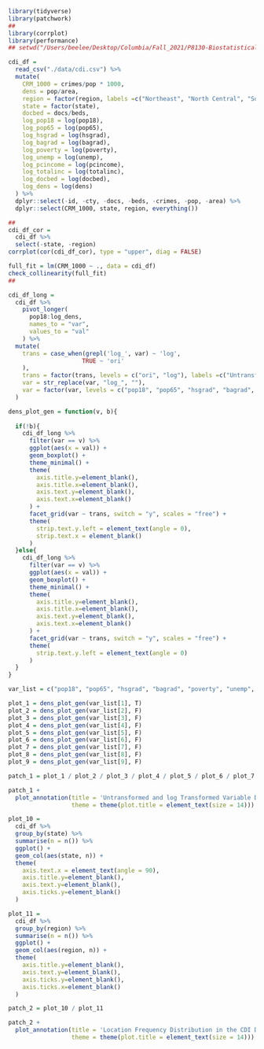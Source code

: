 ```r
library(tidyverse)
library(patchwork)
##
library(corrplot)
library(performance)
## setwd("/Users/beelee/Desktop/Columbia/Fall_2021/P8130-Biostatistical_Methods_1/Project/p8130_final_project/")
```


```r
cdi_df = 
  read_csv("./data/cdi.csv") %>% 
  mutate(
    CRM_1000 = crimes/pop * 1000,
    dens = pop/area,
    region = factor(region, labels =c("Northeast", "North Central", "South", "West")),
    state = factor(state),
    docbed = docs/beds,
    log_pop18 = log(pop18),
    log_pop65 = log(pop65),
    log_hsgrad = log(hsgrad),
    log_bagrad = log(bagrad),
    log_poverty = log(poverty),
    log_unemp = log(unemp),
    log_pcincome = log(pcincome),
    log_totalinc = log(totalinc),
    log_docbed = log(docbed),
    log_dens = log(dens)
  ) %>% 
  dplyr::select(-id, -cty, -docs, -beds, -crimes, -pop, -area) %>% 
  dplyr::select(CRM_1000, state, region, everything())

##
cdi_df_cor =
  cdi_df %>% 
  select(-state, -region)
corrplot(cor(cdi_df_cor), type = "upper", diag = FALSE)

full_fit = lm(CRM_1000 ~ ., data = cdi_df)
check_collinearity(full_fit)
##

cdi_df_long = 
  cdi_df %>% 
    pivot_longer(
      pop18:log_dens,
      names_to = "var",
      values_to = "val"
    ) %>% 
  mutate(
    trans = case_when(grepl('log_', var) ~ 'log',
                     TRUE ~ 'ori'
    ),
    trans = factor(trans, levels = c("ori", "log"), labels =c("Untransformed", "log Transformed")),
    var = str_replace(var, "log_", ""),
    var = factor(var, levels = c("pop18", "pop65", "hsgrad", "bagrad", "poverty", "unemp", "pcincome", "totalinc", "dens", "docbed"))
  )

dens_plot_gen = function(v, b){
  
  if(!b){
    cdi_df_long %>% 
      filter(var == v) %>% 
      ggplot(aes(x = val)) +
      geom_boxplot() +
      theme_minimal() +
      theme(
        axis.title.y=element_blank(),
        axis.title.x=element_blank(),
        axis.text.y=element_blank(),
        axis.text.x=element_blank()
      ) +
      facet_grid(var ~ trans, switch = "y", scales = "free") +
      theme(
        strip.text.y.left = element_text(angle = 0),
        strip.text.x = element_blank()
      )
  }else{
    cdi_df_long %>% 
      filter(var == v) %>% 
      ggplot(aes(x = val)) +
      geom_boxplot() +
      theme_minimal() +
      theme(
        axis.title.y=element_blank(),
        axis.title.x=element_blank(),
        axis.text.y=element_blank(),
        axis.text.x=element_blank()
      ) +
      facet_grid(var ~ trans, switch = "y", scales = "free") +
      theme(
        strip.text.y.left = element_text(angle = 0)
      )
  }
}

var_list = c("pop18", "pop65", "hsgrad", "bagrad", "poverty", "unemp", "pcincome", "totalinc", "dens", "docbed")

plot_1 = dens_plot_gen(var_list[1], T)
plot_2 = dens_plot_gen(var_list[2], F)
plot_3 = dens_plot_gen(var_list[3], F)
plot_4 = dens_plot_gen(var_list[4], F)
plot_5 = dens_plot_gen(var_list[5], F)
plot_6 = dens_plot_gen(var_list[6], F)
plot_7 = dens_plot_gen(var_list[7], F)
plot_8 = dens_plot_gen(var_list[8], F)
plot_9 = dens_plot_gen(var_list[9], F)

patch_1 = plot_1 / plot_2 / plot_3 / plot_4 / plot_5 / plot_6 / plot_7 / plot_8 / plot_9

patch_1 + 
  plot_annotation(title = 'Untransformed and log Transformed Variable Distributions in the CDI Dataset',
                  theme = theme(plot.title = element_text(size = 14)))
```


```r
plot_10 = 
  cdi_df %>%
  group_by(state) %>% 
  summarise(n = n()) %>%
  ggplot() + 
  geom_col(aes(state, n)) +
  theme(
    axis.text.x = element_text(angle = 90),
    axis.title.y=element_blank(),
    axis.text.y=element_blank(),
    axis.ticks.y=element_blank()
  )

plot_11 =
  cdi_df %>%
  group_by(region) %>% 
  summarise(n = n()) %>%
  ggplot() + 
  geom_col(aes(region, n)) +
  theme(
    axis.title.y=element_blank(),
    axis.text.y=element_blank(),
    axis.ticks.y=element_blank(),
    axis.ticks.x=element_blank()
  )

patch_2 = plot_10 / plot_11

patch_2 + 
  plot_annotation(title = 'Location Frequency Distribution in the CDI Dataset',
                  theme = theme(plot.title = element_text(size = 14)))

```


